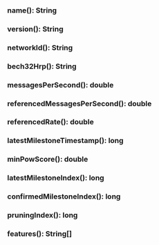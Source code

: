 

### name(): String



### version(): String



### networkId(): String



### bech32Hrp(): String



### messagesPerSecond(): double



### referencedMessagesPerSecond(): double



### referencedRate(): double



### latestMilestoneTimestamp(): long



### minPowScore(): double



### latestMilestoneIndex(): long



### confirmedMilestoneIndex(): long



### pruningIndex(): long



### features(): String[]


